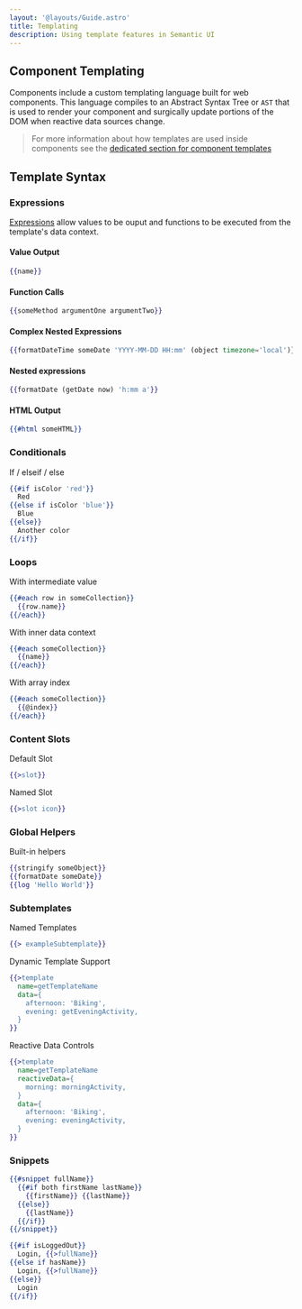 ```yaml
---
layout: '@layouts/Guide.astro'
title: Templating
description: Using template features in Semantic UI
---
```


## Component Templating

Components include a custom templating language built for web components. This language compiles to an Abstract Syntax Tree or `AST` that is used to render your component and surgically update portions of the DOM when reactive data sources change.

> For more information about how templates are used inside components see the [dedicated section for component templates](/components/rendering)


<PlaygroundExample id="advanced-color-picker" height="480"></PlaygroundExample>

## Template Syntax

### Expressions

[Expressions](templates/expressions) allow values to be ouput and functions to be executed from the template's data context.

#### Value Output
```handlebars
{{name}}
```

#### Function Calls
```handlebars
{{someMethod argumentOne argumentTwo}}
```

#### Complex Nested Expressions
```handlebars
{{formatDateTime someDate 'YYYY-MM-DD HH:mm' (object timezone='local')}}
```

#### Nested expressions
```handlebars
{{formatDate (getDate now) 'h:mm a'}}
```

#### HTML Output
```handlebars
{{#html someHTML}}
```

### Conditionals

If / elseif / else
```handlebars
{{#if isColor 'red'}}
  Red
{{else if isColor 'blue'}}
  Blue
{{else}}
  Another color
{{/if}}
```

### Loops

With intermediate value
```handlebars
{{#each row in someCollection}}
  {{row.name}}
{{/each}}
```

With inner data context
```handlebars
{{#each someCollection}}
  {{name}}
{{/each}}
```

With array index
```handlebars
{{#each someCollection}}
  {{@index}}
{{/each}}
```

### Content Slots

Default Slot
```handlebars
{{>slot}}
```
Named Slot
```handlebars
{{>slot icon}}
```

### Global Helpers


Built-in helpers
```handlebars
{{stringify someObject}}
{{formatDate someDate}}
{{log 'Hello World'}}
```

### Subtemplates

Named Templates
```handlebars
{{> exampleSubtemplate}}
```
Dynamic Template Support
```handlebars
{{>template
  name=getTemplateName
  data={
    afternoon: 'Biking',
    evening: getEveningActivity,
  }
}}
```

Reactive Data Controls
```handlebars
{{>template
  name=getTemplateName
  reactiveData={
    morning: morningActivity,
  }
  data={
    afternoon: 'Biking',
    evening: eveningActivity,
  }
}}
```

### Snippets

```handlebars
{{#snippet fullName}}
  {{#if both firstName lastName}}
    {{firstName}} {{lastName}}
  {{else}}
    {{lastName}}
  {{/if}}
{{/snippet}}

{{#if isLoggedOut}}
  Login, {{>fullName}}
{{else if hasName}}
  Login, {{>fullName}}
{{else}}
  Login
{{/if}}
```
